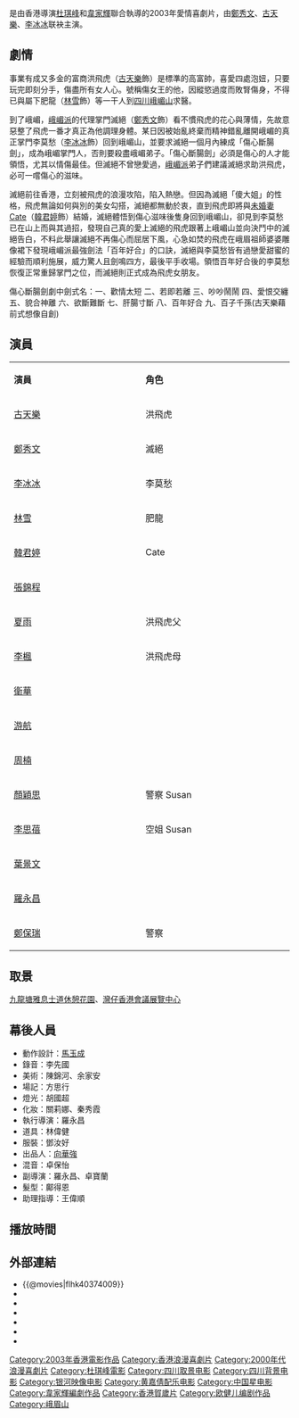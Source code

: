 {{Infobox Film
|片名          = 百年好合
|電影原名      = ''{{lang|en|Love For All Seasons}}''
|圖像          = Love For All Seasons poster.jpg
|圖像說明      = 
|導演          = [[杜琪峰|杜琪峰]]、[[韋家輝|韋家輝]]
|監製          = [[陳明英|陳明英]]、[[杜琪峰|杜琪峰]]<br>[[韋家輝|韋家輝]]
|製片          = 羅嘉茵、朱淑儀
|編劇          = [[韋家輝|韋家輝]]、[[葉天成|葉天成]]<br>[[歐健兒|歐健兒]]、[[游乃海|游乃海]]<br>[[戴德廣|戴德廣]]
|統籌          = 
|主演          = [[鄭秀文|鄭秀文]]<br>[[古天樂|古天樂]]<br>[[李冰冰|李冰冰]]
|分級          = II A
|副標題        = 
|主題曲        = 〈喜歡憎你〉／鄭秀文
|片頭曲        = 
|片尾曲        = 
|配樂          = [[黃嘉倩|黃嘉倩]]
|攝影          = [[鄭兆強|鄭兆強]]
|剪輯          = [[羅永昌|羅永昌]]
|製片商        = [[一百年電影有限公司|一百年電影有限公司]]'''出品'''<br/>[[銀河映像|銀河映像]]'''製作及攝製'''
|發行商        = [[中國星集團|中國星集團]]
|上映日期      = {{HK}}：{{Film date|2003|1|25}}
|發行日期      = 
|片長          = 93 分鐘
|產地          = {{香港電影產地}}
|語言          = 粵語
|官方網站      = 
|預算          = 
|票房          = HK$ 24,726,283.00
|amg_id      = 1:333406
|imdb_id     = tt0374009
}}
{{engname|《百年好合》|''Love For All Seasons''}}是由香港導演[[杜琪峰|杜琪峰]]和[[韋家輝|韋家輝]]聯合執導的2003年愛情喜劇片，由[[鄭秀文|鄭秀文]]、[[古天樂|古天樂]]、[[李冰冰|李冰冰]]联袂主演。

==劇情==
事業有成又多金的富商洪飛虎（[[古天樂|古天樂]]飾）是標準的高富帥，喜愛四處泡妞，只要玩完即刻分手，傷盡所有女人心。號稱傷女王的他，因縱慾過度而敗腎傷身，不得已與屬下肥龍（[[林雪|林雪]]飾）等一干人到[[四川|四川]][[峨嵋山|峨嵋山]]求醫。

到了峨嵋，[[峨嵋派|峨嵋派]]的代理掌門滅絕（[[鄭秀文|鄭秀文]]飾）看不慣飛虎的花心與薄情，先故意惡整了飛虎一番才真正為他調理身體。某日因被始亂終棄而精神錯亂離開峨嵋的真正掌門李莫愁（[[李冰冰|李冰冰]]飾）回到峨嵋山，並要求滅絕一個月內練成「傷心斷腸劍」，成為峨嵋掌門人，否則要殺盡峨嵋弟子。「傷心斷腸劍」必須是傷心的人才能領悟，尤其以情傷最佳。但滅絕不曾戀愛過，[[峨嵋派|峨嵋派]]弟子們建議滅絕求助洪飛虎，必可一嚐傷心的滋味。

滅絕前往香港，立刻被飛虎的浪漫攻陷，陷入熱戀。但因為滅絕「傻大姐」的性格，飛虎無論如何與別的美女勾搭，滅絕都無動於衷，直到飛虎即將與[[未婚妻|未婚妻]]Cate（[[韓君婷|韓君婷]]飾）結婚，滅絕體悟到傷心滋味後隻身回到峨嵋山，卻見到李莫愁已在山上而與其過招，發現自己真的愛上滅絕的飛虎跟著上峨嵋山並向決鬥中的滅絕告白，不料此舉讓滅絕不再傷心而屈居下風，心急如焚的飛虎在峨眉祖師婆婆雕像裙下發現峨嵋派最強劍法「百年好合」的口訣，滅絕與李莫愁皆有過戀愛甜蜜的經驗而順利施展，威力驚人且劍鳴四方，最後平手收場。領悟百年好合後的李莫愁恢復正常重歸掌門之位，而滅絕則正式成為飛虎女朋友。

傷心斷腸劍劇中劍式名：一、歡情太短 二、若即若離 三、吵吵鬧鬧 四、愛恨交纏 五、貌合神離 六、欲斷難斷 七、肝腸寸斷 八、百年好合 九、百子千孫(古天樂藉前式想像自創)

==演員==
{|class="wikitable" width="50%"
|- style="background:cornflowerblue; color:white" align=center
|style="width:6%"|'''演員'''||style="width:6%"|'''角色'''
|-
|[[古天樂|古天樂]]
|洪飛虎
|-
|[[鄭秀文|鄭秀文]]
|滅絕
|-
|[[李冰冰|李冰冰]]
|李莫愁
|-
|[[林雪|林雪]]
|肥龍
|-
|[[韓君婷|韓君婷]]
|Cate
|-
|[[張錦程|張錦程]]
|
|-
|[[夏雨_(香港)|夏雨]]
|洪飛虎父
|-
|[[李楓_(演員)|李楓]]
|洪飛虎母
|-
|[[衛華|衛華]]
|
|-
|[[游航|游航]]
|
|-
|[[周楠|周楠]]
|
|-
|[[顏穎思|顏穎思]]
|警察 Susan	 	 
|-
|[[李思蓓|李思蓓]]
|空姐 Susan
|-
|[[葉景文|葉景文]]
|
|-
|[[羅永昌|羅永昌]]
|	 
|-
|[[鄭保瑞|鄭保瑞]]
|警察
|}

==取景==
[[九龍塘|九龍塘]][[雅息士道休憩花園|雅息士道休憩花園]]、[[灣仔|灣仔]][[香港會議展覽中心|香港會議展覽中心]]

==幕後人員==
*動作設計：[[馬玉成|馬玉成]]
*錄音：李先國
*美術：陳錦河、余家安
*場記：方思行
*燈光：胡國超
*化妝：關莉娜、秦秀霞
*執行導演：羅永昌
*道具：林偉健
*服裝：鄧汝好
*出品人：[[向華強|向華強]]
*混音：卓保怡
*副導演：羅永昌、卓寶蘭
*髮型：鄺得恩
*助理指導：王偉順
==播放時間==
{{電視節目的變遷
|電視台={{HKG}} [[ViuTV|ViuTV]]
|播放檔次= 星期六20:30-22:30節目
|節目名稱=（亞洲聯合財務YES UA呈獻：週六好戲勢）百年好合<br/>（2021年2月13日）
|上一節目=[[亞洲早晨|亞洲早晨]]<br />(2021年2月13日)<br />
|下一節目=[[信用欺詐師_運勢篇SP|信用欺詐師 運勢篇SP]]<br />（2021年2月13日）<br />
}}

==外部連結==
*{{@movies|flhk40374009}}
*{{hkmdb title|10293}}
*{{douban}}
*{{Mtime|10204}}
*{{Amg movie|333406}}
*{{rotten-tomatoes|love_for_all_seasons}}
*{{imdb title|0374009}}

{{古天樂主要電影}}
{{杜琪峰}}
{{韋家輝}}
{{银河映像}}
{{DEFAULTSORT:BAI}}
[[Category:2003年香港電影作品|Category:2003年香港電影作品]]
[[Category:香港浪漫喜劇片|Category:香港浪漫喜劇片]]
[[Category:2000年代浪漫喜劇片|Category:2000年代浪漫喜劇片]]
[[Category:杜琪峰電影|Category:杜琪峰電影]]
[[Category:四川取景电影|Category:四川取景电影]]
[[Category:四川背景电影|Category:四川背景电影]]
[[Category:银河映像电影|Category:银河映像电影]]
[[Category:黄嘉倩配乐电影|Category:黄嘉倩配乐电影]]
[[Category:中国星电影|Category:中国星电影]]
[[Category:韋家輝編劇作品|Category:韋家輝編劇作品]]
[[Category:香港賀歲片|Category:香港賀歲片]]
[[Category:欧健儿编剧作品|Category:欧健儿编剧作品]]
[[Category:峨眉山|Category:峨眉山]]